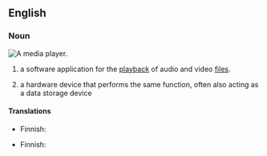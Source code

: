 ==English==

===Noun===
[[File:Audacious 3.10.png|thumb|A media player.]]
{{wikipedia}}
{{en-noun}}

# {{lb|en|computing}} a software application for the [[playback]] of audio and video [[file]]s.
# {{lb|en|computing}} a hardware device that performs the same function, often also acting as a data storage device

====Translations====
{{trans-top|software}}
* Finnish: {{t|fi|mediasoitin}}
{{trans-mid}}
{{trans-bottom}}

{{trans-top|hardware}}
* Finnish: {{t|fi|mediasoitin}}
{{trans-mid}}
{{trans-bottom}}